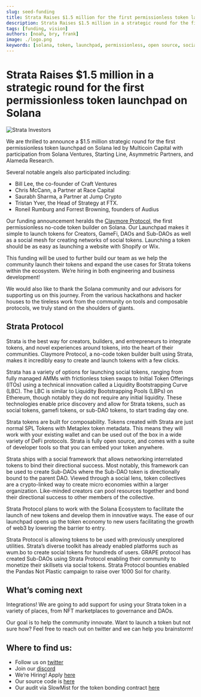 ```yaml
---
slug: seed-funding
title: Strata Raises $1.5 million for the first permissionless token launchpad on Solana
description: Strata Raises $1.5 million in a strategic round for the first permissionless token launchpad on Solana
tags: [funding, vision]
authors: [noah, bry, frank]
image: ./logo.png
keywords: [solana, token, launchpad, permissionless, open source, social tokens, gamefi tokens, funding, seed]
---
```


# Strata Raises $1.5 million in a strategic round for the first permissionless token launchpad on Solana

![Strata Investors](./splash.jpg)

We are thrilled to announce a $1.5 million strategic round for the first permissionless token launchpad on Solana led by Multicoin Capital with participation from Solana Ventures, Starting Line, Asymmetric Partners, and Alameda Research.
 
Several notable angels also participated including:

 * Bill Lee, the co-founder of Craft Ventures
 * Chris McCann, a Partner at Race Capital
 * Saurabh Sharma, a Partner at Jump Crypto
 * Tristan Yver, the Head of Strategy at FTX.
 * Roneil Rumburg and Forrest Browning, founders of Audius

Our funding announcement heralds the [Claymore Protocol](https://app.strataprotocol.com), the first permissionless no-code token builder on Solana. Our Launchpad makes it simple to launch tokens for Creators, GameFi, DAOs and Sub-DAOs as well as a social mesh for creating networks of social tokens. Launching a token should be as easy as launching a website with Shopify or Wix. 

This funding will be used to further build our team as we help the community launch their tokens and expand the use cases for Strata tokens within the ecosystem. We’re hiring in both engineering and business development!

We would also like to thank the Solana community and our advisors for supporting us on this journey.  From the various hackathons and hacker houses to the tireless work from the community on tools and composable protocols, we truly stand on the shoulders of giants.

## Strata Protocol

Strata is the best way for creators, builders, and entrepreneurs to integrate tokens, and novel experiences around tokens, into the heart of their communities. Claymore Protocol, a no-code token builder built using Strata, makes it incredibly easy to create and launch tokens with a few clicks.

Strata has a variety of options for launching social tokens, ranging from fully managed AMMs with frictionless token swaps to Initial Token Offerings (ITOs) using a technical innovation called a Liquidity Bootstrapping Curve (LBC). The LBC is similar to Liquidity Bootstrapping Pools (LBPs) on Ethereum, though notably they do not require any initial liquidity. These technologies enable price discovery and allow for Strata tokens, such as social tokens, gamefi tokens, or sub-DAO tokens, to start trading day one. 

Strata tokens are built for composability. Tokens created with Strata are just normal SPL Tokens with Metaplex token metadata. This means they will work with your existing wallet and can be used out of the box in a wide variety of DeFi protocols. Strata is fully open source, and comes with a suite of developer tools so that you can embed your token anywhere.

Strata ships with a social framework that allows networking interrelated tokens to bind their directional success. Most notably, this framework can be used to create Sub-DAOs where the Sub-DAO token is directionally bound to the parent DAO. Viewed through a social lens, token collectives are a crypto-linked way to create micro economies within a larger organization. Like-minded creators can pool resources together and bond their directional success to other members of the collective.
 
Strata Protocol plans to work with the Solana Ecosystem to facilitate the launch of new tokens and develop them in innovative ways. The ease of our launchpad opens up the token economy to new users facilitating the growth of web3 by lowering the barrier to entry.

Strata Protocol is allowing tokens to be used with previously unexplored utilities. Strata’s diverse toolkit has already enabled platforms such as wum.bo to create social tokens for hundreds of users. GRAPE protocol has created Sub-DAOs using Strata Protocol enabling their community to monetize their skillsets via social tokens. Strata Protocol bounties enabled the Pandas Not Plastic campaign to raise over 1000 Sol for charity. 

## What’s coming next

Integrations! We are going to add support for using your Strata token in a variety of places, from NFT marketplaces to governance and DAOs. 
 
Our goal is to help the community innovate. Want to launch a token but not sure how? Feel free to reach out on twitter and we can help you brainstorm!


## Where to find us:

  * Follow us on [twitter](https://twitter.com/StrataProtocol)
  * Join our [discord](https://discord.gg/XQhCFg77WM)
  * We’re Hiring! Apply [here](https://forms.monday.com/forms/9016285334ffbfb43663341a0da9c2ce?r=use1)
  * Our source code is [here](https://github.com/StrataFoundation/strata)
  * Our audit via SlowMist for the token bonding contract [here](https://www.slowmist.com/en/security-audit-certificate.html?id=94c3d08b11294b00c81e5e0e1799a89ae66d74f16a3026af5e87168df1c835cd)
